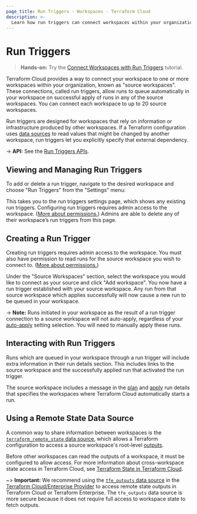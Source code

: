 ```yaml
---
page_title: Run Triggers - Workspaces - Terraform Cloud
description: >-
  Learn how run triggers can connect workspaces within your organization. View, create, and manage run triggers within Terraform Cloud.
---
```


# Run Triggers

> **Hands-on:** Try the [Connect Workspaces with Run Triggers](https://learn.hashicorp.com/tutorials/terraform/cloud-run-triggers?in=terraform/cloud&utm_source=WEBSITE&utm_medium=WEB_IO&utm_offer=ARTICLE_PAGE&utm_content=DOCS) tutorial.

Terraform Cloud provides a way to connect your workspace to one or more workspaces within your organization, known as "source workspaces". These connections, called run triggers, allow runs to queue automatically in your workspace on successful apply of runs in any of the source workspaces. You can connect each workspace to up to 20 source workspaces.

Run triggers are designed for workspaces that rely on information or infrastructure produced by other workspaces. If a Terraform configuration uses [data sources](/language/data-sources) to read values that might be changed by another workspace, run triggers let you explicitly specify that external dependency.

-> **API:** See the [Run Triggers APIs](/cloud-docs/api-docs/run-triggers).

## Viewing and Managing Run Triggers

To add or delete a run trigger, navigate to the desired workspace and choose "Run Triggers" from the "Settings" menu:

This takes you to the run triggers settings page, which shows any existing run triggers. Configuring run triggers requires admin access to the workspace. ([More about permissions.](/cloud-docs/users-teams-organizations/permissions)) Admins are able to delete any of their workspace’s run triggers from this page.

[permissions-citation]: #intentionally-unused---keep-for-maintainers

## Creating a Run Trigger

Creating run triggers requires admin access to the workspace. You must also have permission to read runs for the source workspace you wish to connect to. ([More about permissions.](/cloud-docs/users-teams-organizations/permissions))

[permissions-citation]: #intentionally-unused---keep-for-maintainers

Under the "Source Workspaces" section, select the workspace you would like to connect as your source and click "Add workspace". You now have a run trigger established with your source workspace. Any run from that source workspace which applies successfully will now cause a new run to be queued in your workspace.

-> **Note:** Runs initiated in your workspace as the result of a run trigger connection to a source workspace will not auto-apply, regardless of your [auto-apply](/cloud-docs/workspaces/settings#auto-apply-and-manual-apply) setting selection. You will need to manually apply these runs.

## Interacting with Run Triggers

Runs which are queued in your workspace through a run trigger will include extra information in their run details section. This includes links to the source workspace and the successfully applied run that activated the run trigger.

The source workspace includes a message in the [plan](/docs/glossary#plan-noun-1-) and [apply](/docs/glossary#apply-noun-) run details that specifies the workspaces where Terraform Cloud automatically starts a run. 

## Using a Remote State Data Source

A common way to share information between workspaces is the [`terraform_remote_state` data source](/language/state/remote-state-data), which allows a Terraform configuration to access a source workspace's root-level [outputs](/language/values/outputs).

Before other workspaces can read the outputs of a workspace, it must be configured to allow access. For more information about cross-workspace state access in Terraform Cloud, see [Terraform State in Terraform Cloud](/cloud-docs/workspaces/state).

~> **Important:** We recommend using the [`tfe_outputs` data source](https://registry.terraform.io/providers/hashicorp/tfe/latest/docs/data-sources/outputs) in the [Terraform Cloud/Enterprise Provider](https://registry.terraform.io/providers/hashicorp/tfe/latest/docs) to access remote state outputs in Terraform Cloud or Terraform Enterprise. The `tfe_outputs` data source is more secure because it does not require full access to workspace state to fetch outputs.

